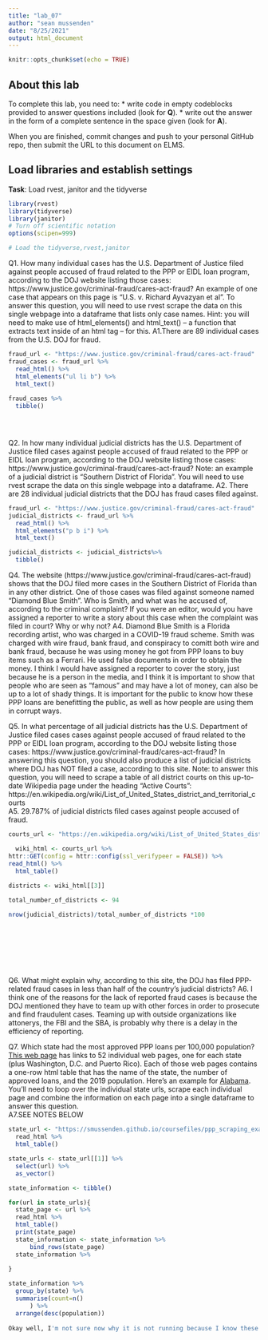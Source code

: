 ```yaml
---
title: "lab_07"
author: "sean mussenden"
date: "8/25/2021"
output: html_document
---
```


```r
knitr::opts_chunk$set(echo = TRUE)
```

## About this lab

To complete this lab, you need to:
* write code in empty codeblocks provided to answer questions included (look for **Q**).
* write out the answer in the form of a complete sentence in the space given (look for **A**).

When you are finished, commit changes and push to your personal GitHub repo, then submit the URL to this document on ELMS.

## Load libraries and establish settings
**Task**: Load rvest, janitor and the tidyverse
```r
library(rvest)
library(tidyverse)
library(janitor)
# Turn off scientific notation
options(scipen=999)

# Load the tidyverse,rvest,janitor

```


Q1. How many individual cases has the U.S. Department of Justice filed against people accused of fraud related to the PPP or EIDL loan program, according to the DOJ website listing those cases: https://www.justice.gov/criminal-fraud/cares-act-fraud?  An example of one case that appears on this page is "U.S. v. Richard Ayvazyan et al". To answer this question, you will need to use rvest scrape the data on this single webpage into a dataframe that lists only case names. Hint: you will need to make use of html_elements() and html_text() -- a function that extracts text inside of an html tag -- for this.
A1.There are 89 individual cases from the U.S. DOJ for fraud.

```r
fraud_url <- "https://www.justice.gov/criminal-fraud/cares-act-fraud"
fraud_cases <- fraud_url %>%
  read_html() %>%
  html_elements("ul li b") %>%
  html_text()
  
fraud_cases %>%
  tibble()


  


```

Q2. In how many individual judicial districts has the U.S. Department of Justice filed cases against people accused of fraud related to the PPP or EIDL loan program, according to the DOJ website listing those cases: https://www.justice.gov/criminal-fraud/cares-act-fraud?  Note: an example of a judicial district is "Southern District of Florida". You will need to use rvest scrape the data on this single webpage into a dataframe.
A2. There are 28 individual judicial districts that the DOJ has fraud cases filed against. 

```r
fraud_url <- "https://www.justice.gov/criminal-fraud/cares-act-fraud"
judicial_districts <- fraud_url %>%
  read_html() %>%
  html_elements("p b i") %>%
  html_text()

judicial_districts <- judicial_districts%>% 
  tibble()

```

Q4. The website (https://www.justice.gov/criminal-fraud/cares-act-fraud) shows that the DOJ filed more cases in the Southern District of Florida than in any other district. One of those cases was filed against someone named "Diamond Blue Smith". Who is Smith, and what was he accused of, according to the criminal complaint? If you were an editor, would you have assigned a reporter to write a story about this case when the complaint was filed in court? Why or why not?
A4. Diamond Blue Smith is a Florida recording artist, who was charged in a COVID-19 fraud scheme. Smith was charged with wire fraud, bank fraud, and conspiracy to comitt both wire and bank fraud, because he was using money he got from PPP loans to buy items such as a Ferrari. He used false documents in order to obtain the money. I think I would have assigned a reporter to cover the story, just because he is a person in the media, and I think it is important to show that people who are seen as "famous" and may have a lot of money, can also be up to a lot of shady things. It is important for the public to know how these PPP loans are benefitting the public, as well as how people are using them in corrupt ways. 

Q5. In what percentage of all judicial districts has the U.S. Department of Justice filed cases cases against people accused of fraud related to the PPP or EIDL loan program, according to the DOJ website listing those cases: https://www.justice.gov/criminal-fraud/cares-act-fraud? In answering this question, you should also produce a list of judicial districts where DOJ has NOT filed a case, according to this site.  Note: to answer this question, you will need to scrape a table of all district courts on this up-to-date Wikipedia page under the heading "Active Courts": https://en.wikipedia.org/wiki/List_of_United_States_district_and_territorial_courts  
A5. 29.787% of judicial districts filed cases against people accused of fraud. 


```r
courts_url <- "https://en.wikipedia.org/wiki/List_of_United_States_district_and_territorial_courts"

  wiki_html <- courts_url %>%
httr::GET(config = httr::config(ssl_verifypeer = FALSE)) %>%
read_html() %>%
  html_table()
  
districts <- wiki_html[[3]] 

total_number_of_districts <- 94 

nrow(judicial_districts)/total_number_of_districts *100

  

  
  

  

```
Q6. What might explain why, according to this site, the DOJ has filed PPP-related fraud cases in less than half of the country's judicial districts?
A6. I think one of the reasons for the lack of reported fraud cases is because the DOJ mentioned they have to team up with other forces in order to prosecute and find fraudulent cases. Teaming up with outside organizations like attonerys, the FBI and the SBA, is probably why there is a delay in the efficiency of reporting. 

Q7. Which state had the most approved PPP loans per 100,000 population? [This web page](https://smussenden.github.io/coursefiles/ppp_scraping_example/index.html) has links to 52 individual web pages, one for each state (plus Washington, D.C. and Puerto Rico). Each of those web pages contains a one-row html table that has the name of the state, the number of approved loans, and the 2019 population. Here's an example for [Alabama](https://smussenden.github.io/coursefiles/ppp_scraping_example/states/alabama.html). You'll need to loop over the individual state urls, scrape each individual page and combine the information on each page into a single dataframe to answer this question.  
A7.SEE NOTES BELOW
```r
state_url <- "https://smussenden.github.io/coursefiles/ppp_scraping_example/index.html" %>%
  read_html %>%
  html_table()

state_urls <- state_url[[1]] %>%
  select(url) %>%
  as_vector()

state_information <- tibble()

for(url in state_urls){
  state_page <- url %>%
  read_html %>%
  html_table() 
  print(state_page)
  state_information <- state_information %>%
      bind_rows(state_page)
  state_information %>%
  
}

state_information %>%
  group_by(state) %>%
  summarise(count=n()
      ) %>%
  arrange(desc(population))
  
Okay well, I'm not sure now why it is not running because I know these are the steps you have to do to find the population.
  






```
